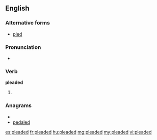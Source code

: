 ==English==

===Alternative forms===
* [[pled]] {{sense|North America and Scottish English}}

===Pronunciation===
* {{IPA|/ˈplidəd/}}

===Verb===
'''pleaded'''

# {{British|excepting Scotland}} {{past of|plead}}

===Anagrams===
* {{alphagram|addeelp}}
* [[pedaled#English|pedaled]]

[[es:pleaded]]
[[fr:pleaded]]
[[hu:pleaded]]
[[mg:pleaded]]
[[my:pleaded]]
[[vi:pleaded]]